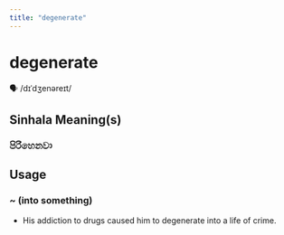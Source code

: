 ```yaml
---
title: "degenerate"
---
```


# degenerate

🗣️ /dɪˈdʒenəreɪt/

## Sinhala Meaning(s)

### පිරිහෙනවා

## Usage

### ~ (into something)

- His addiction to drugs caused him to degenerate into a life of crime.


